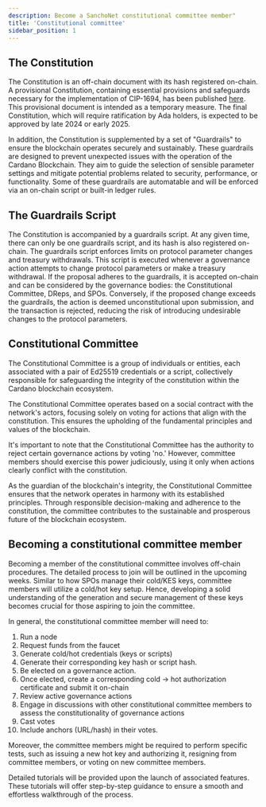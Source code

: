 ```yaml
---
description: Become a SanchoNet constitutional committee member"
title: 'Constitutional committee'
sidebar_position: 1
---
```



## The Constitution

The Constitution is an off-chain document with its hash registered on-chain. A provisional Constitution, containing essential provisions and safeguards necessary 
for the implementation of CIP-1694, has been published [here](https://constitution.gov.tools/en/interim-constitution). This provisional document is intended as a 
temporary measure. The final Constitution, which will require  ratification by Ada holders, is expected to be approved by late 2024 or early 2025.

In addition, the Constitution is supplemented by a set of "Guardrails" to ensure the blockchain operates securely and sustainably. These guardrails are designed 
to prevent unexpected issues with the operation of the Cardano Blockchain. They aim to guide the selection of sensible parameter settings and mitigate potential 
problems related to security, performance, or functionality. Some of these guardrails are automatable and will be enforced via an on-chain script or built-in 
ledger rules.

## The Guardrails Script

The Constitution is accompanied by a guardrails script. At any given time, there can only be one guardrails script, and its hash is also registered on-chain. The 
guardrails script enforces limits on protocol parameter changes and treasury withdrawals. This script is executed whenever a governance action attempts to change 
protocol parameters or make a treasury withdrawal. If the proposal adheres to the guardrails, it is accepted on-chain and can be considered by the governance bodies: 
the Constitutional Committee, DReps, and SPOs. Conversely, if the proposed change exceeds the guardrails, the action is deemed unconstitutional upon submission, and 
the transaction is rejected, reducing the risk of introducing undesirable changes to the protocol parameters.

## Constitutional Committee

The Constitutional Committee is a group of individuals or entities, each associated with a pair of Ed25519 credentials or a script, collectively responsible 
for safeguarding the integrity of the constitution within the Cardano blockchain ecosystem.

The Constitutional Committee operates based on a social contract with the network's actors, focusing solely on voting for actions that align with the constitution. 
This ensures the upholding of the fundamental principles and values of the blockchain.

It's important to note that the Constitutional Committee has the authority to reject certain governance actions by voting 'no.' However, committee members should 
exercise this power judiciously, using it only when actions clearly conflict with the constitution.

As the guardian of the blockchain's integrity, the Constitutional Committee ensures that the network operates in harmony with its established principles. Through 
responsible decision-making and adherence to the constitution, the committee contributes to the sustainable and prosperous future of the blockchain ecosystem.

## Becoming a constitutional committee member

Becoming a member of the constitutional committee involves off-chain procedures. The detailed process to join will be outlined in the upcoming weeks. 
Similar to how SPOs manage their cold/KES keys, committee members will utilize a cold/hot key setup. Hence, developing a solid understanding of the generation 
and secure management of these keys becomes crucial for those aspiring to join the committee.

In general, the constitutional committee member will need to:

1. Run a node
2. Request funds from the faucet
3. Generate cold/hot credentials (keys or scripts)
4. Generate their corresponding key hash or script hash. 
5. Be elected on a governance action. 
6. Once elected, create a corresponding cold -> hot authorization certificate and submit it on-chain
7. Review active governance actions
8. Engage in discussions with other constitutional committee members to assess the constitutionality of governance actions
9. Cast votes
10. Include anchors (URL/hash) in their votes.

Moreover, the committee members might be required to perform specific tests, such as issuing a new hot key and authorizing it, resigning from committee 
members, or voting on new committee members.

Detailed tutorials will be provided upon the launch of associated features. These tutorials will offer step-by-step guidance to ensure a smooth and 
effortless walkthrough of the process.
